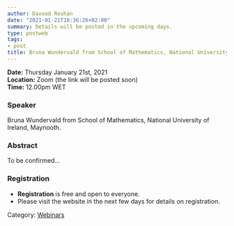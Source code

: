 ```yaml
---
author: Davood Roshan
date: "2021-01-21T18:36:26+02:00"
summary: Details will be posted in the upcoming days. 
type: postweb
tags:
- post
title: Bruna Wundervald from School of Mathematics, National University of Ireland, Maynooth.
---
```

**Date:** Thursday January 21st, 2021 <br>
**Location:** Zoom (the link will be posted soon) <br>
**Time:** 12.00pm WET <br>


### Speaker
Bruna Wundervald from School of Mathematics, National University of Ireland, Maynooth.


### Abstract
To be confirmed...

### Registration
- **Registration** is free and open to everyone. 
- Please visit the website in the next few days for details on registration. 



Category: [<u>Webinars</u>](/webinars/)